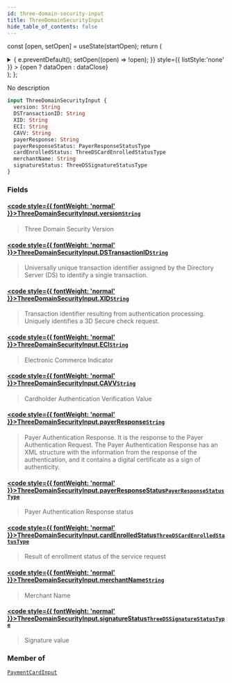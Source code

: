 ```yaml
---
id: three-domain-security-input
title: ThreeDomainSecurityInput
hide_table_of_contents: false
---
```






const [open, setOpen] = useState(startOpen);
return (
<details {...(open ? { open: true } : {})} className="details" style={{ border:'none', boxShadow:'none', background:'var(--ifm-background-color)' }}>
<summary
onClick={(e) => {
e.preventDefault();
setOpen((open) => !open);
}}
style={{ listStyle:'none' }} >
{open ? dataOpen : dataClose}
</summary>
{open && children}
</details>
);
};

No description

```graphql
input ThreeDomainSecurityInput {
  version: String
  DSTransactionID: String
  XID: String
  ECI: String
  CAVV: String
  payerResponse: String
  payerResponseStatus: PayerResponseStatusType
  cardEnrolledStatus: ThreeDSCardEnrolledStatusType
  merchantName: String
  signatureStatus: ThreeDSSignatureStatusType
}
```

### Fields

#### [<code style={{ fontWeight: 'normal' }}>ThreeDomainSecurityInput.<b>version</b></code>](#)<Bullet />[`String`](/api/scalars/string) <Badge class="badge badge--secondary" text="scalar"/>

> Three Domain Security Version

#### [<code style={{ fontWeight: 'normal' }}>ThreeDomainSecurityInput.<b>DSTransactionID</b></code>](#)<Bullet />[`String`](/api/scalars/string) <Badge class="badge badge--secondary" text="scalar"/>

> Universally unique transaction identifier assigned by the Directory Server (DS) to identify a single transaction.

#### [<code style={{ fontWeight: 'normal' }}>ThreeDomainSecurityInput.<b>XID</b></code>](#)<Bullet />[`String`](/api/scalars/string) <Badge class="badge badge--secondary" text="scalar"/>

> Transaction identifier resulting from authentication processing. Uniquely identifies a 3D Secure check request.

#### [<code style={{ fontWeight: 'normal' }}>ThreeDomainSecurityInput.<b>ECI</b></code>](#)<Bullet />[`String`](/api/scalars/string) <Badge class="badge badge--secondary" text="scalar"/>

> Electronic Commerce Indicator

#### [<code style={{ fontWeight: 'normal' }}>ThreeDomainSecurityInput.<b>CAVV</b></code>](#)<Bullet />[`String`](/api/scalars/string) <Badge class="badge badge--secondary" text="scalar"/>

> Cardholder Authentication Verification Value

#### [<code style={{ fontWeight: 'normal' }}>ThreeDomainSecurityInput.<b>payerResponse</b></code>](#)<Bullet />[`String`](/api/scalars/string) <Badge class="badge badge--secondary" text="scalar"/>

> Payer Authentication Response. It is the response to the Payer Authentication Request. The Payer Authentication Response has an XML structure with the information from the response of the authentication, and it contains a digital certificate as a sign of authenticity.

#### [<code style={{ fontWeight: 'normal' }}>ThreeDomainSecurityInput.<b>payerResponseStatus</b></code>](#)<Bullet />[`PayerResponseStatusType`](/api/enums/payer-response-status-type) <Badge class="badge badge--secondary" text="enum"/>

> Payer Authentication Response status

#### [<code style={{ fontWeight: 'normal' }}>ThreeDomainSecurityInput.<b>cardEnrolledStatus</b></code>](#)<Bullet />[`ThreeDSCardEnrolledStatusType`](/api/enums/three-dscard-enrolled-status-type) <Badge class="badge badge--secondary" text="enum"/>

> Result of enrollment status of the service request

#### [<code style={{ fontWeight: 'normal' }}>ThreeDomainSecurityInput.<b>merchantName</b></code>](#)<Bullet />[`String`](/api/scalars/string) <Badge class="badge badge--secondary" text="scalar"/>

> Merchant Name

#### [<code style={{ fontWeight: 'normal' }}>ThreeDomainSecurityInput.<b>signatureStatus</b></code>](#)<Bullet />[`ThreeDSSignatureStatusType`](/api/enums/three-dssignature-status-type) <Badge class="badge badge--secondary" text="enum"/>

> Signature value

### Member of

[`PaymentCardInput`](/api/inputs/payment-card-input) <Badge class="badge badge--secondary" text="input"/>
